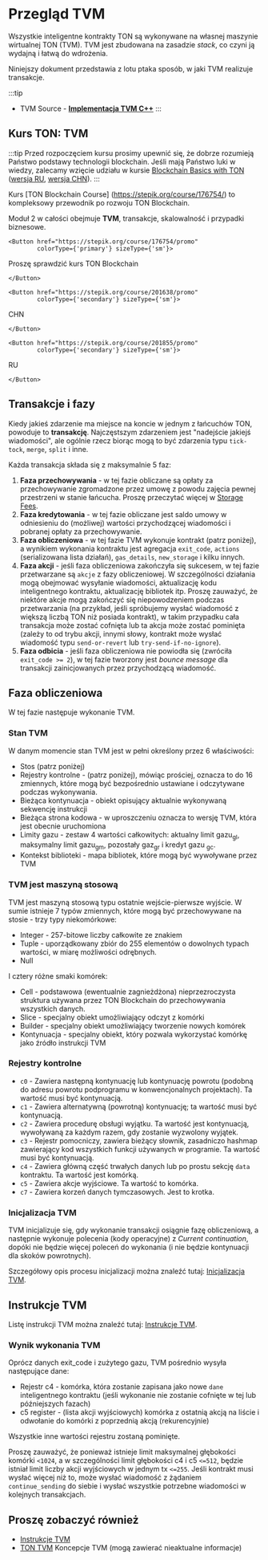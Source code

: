 
# Przegląd TVM

Wszystkie inteligentne kontrakty TON są wykonywane na własnej maszynie wirtualnej TON (TVM). TVM jest zbudowana na zasadzie _stack_, co czyni ją wydajną i łatwą do wdrożenia.

Niniejszy dokument przedstawia z lotu ptaka sposób, w jaki TVM realizuje transakcje.

:::tip

- TVM Source - [**Implementacja TVM C++**](https://github.com/ton-blockchain/ton/tree/master/crypto/vm)
  :::

## Kurs TON: TVM

:::tip
Przed rozpoczęciem kursu prosimy upewnić się, że dobrze rozumieją Państwo podstawy technologii blockchain. Jeśli mają Państwo luki w wiedzy, zalecamy wzięcie udziału w kursie [Blockchain Basics with TON](https://stepik.org/course/201294/promo) ([wersja RU](https://stepik.org/course/202221/), [wersja CHN](https://stepik.org/course/200976/)).
:::

Kurs [TON Blockchain Course] (https://stepik.org/course/176754/) to kompleksowy przewodnik po rozwoju TON Blockchain.

Moduł 2 w całości obejmuje **TVM**, transakcje, skalowalność i przypadki biznesowe.

```mdx-code-block
<Button href="https://stepik.org/course/176754/promo" 
        colorType={'primary'} sizeType={'sm'}>
```

Proszę sprawdzić kurs TON Blockchain

```mdx-code-block
</Button>
```

```mdx-code-block
<Button href="https://stepik.org/course/201638/promo" 
        colorType={'secondary'} sizeType={'sm'}>
```

CHN

```mdx-code-block
</Button>
```

```mdx-code-block
<Button href="https://stepik.org/course/201855/promo" 
        colorType={'secondary'} sizeType={'sm'}>
```

RU

```mdx-code-block
</Button>
```

## Transakcje i fazy

Kiedy jakieś zdarzenie ma miejsce na koncie w jednym z łańcuchów TON, powoduje to **transakcję**. Najczęstszym zdarzeniem jest "nadejście jakiejś wiadomości", ale ogólnie rzecz biorąc mogą to być zdarzenia typu `tick-tock`, `merge`, `split` i inne.

Każda transakcja składa się z maksymalnie 5 faz:

1. **Faza przechowywania** - w tej fazie obliczane są opłaty za przechowywanie zgromadzone przez umowę z powodu zajęcia pewnej przestrzeni w stanie łańcucha. Proszę przeczytać więcej w [Storage Fees](/develop/smart-contracts/fees#storage-fee).
2. **Faza kredytowania** - w tej fazie obliczane jest saldo umowy w odniesieniu do (możliwej) wartości przychodzącej wiadomości i pobranej opłaty za przechowywanie.
3. **Faza obliczeniowa** - w tej fazie TVM wykonuje kontrakt (patrz poniżej), a wynikiem wykonania kontraktu jest agregacja `exit_code`, `actions` (serializowana lista działań), `gas_details`, `new_storage` i kilku innych.
4. **Faza akcji** - jeśli faza obliczeniowa zakończyła się sukcesem, w tej fazie przetwarzane są `akcje` z fazy obliczeniowej. W szczególności działania mogą obejmować wysyłanie wiadomości, aktualizację kodu inteligentnego kontraktu, aktualizację bibliotek itp. Proszę zauważyć, że niektóre akcje mogą zakończyć się niepowodzeniem podczas przetwarzania (na przykład, jeśli spróbujemy wysłać wiadomość z większą liczbą TON niż posiada kontrakt), w takim przypadku cała transakcja może zostać cofnięta lub ta akcja może zostać pominięta (zależy to od trybu akcji, innymi słowy, kontrakt może wysłać wiadomość typu `send-or-revert` lub `try-send-if-no-ignore`).
5. **Faza odbicia** - jeśli faza obliczeniowa nie powiodła się (zwróciła `exit_code >= 2`), w tej fazie tworzony jest _bounce message_ dla transakcji zainicjowanych przez przychodzącą wiadomość.

## Faza obliczeniowa

W tej fazie następuje wykonanie TVM.

### Stan TVM

W danym momencie stan TVM jest w pełni określony przez 6 właściwości:

- Stos (patrz poniżej)
- Rejestry kontrolne - (patrz poniżej), mówiąc prościej, oznacza to do 16 zmiennych, które mogą być bezpośrednio ustawiane i odczytywane podczas wykonywania.
- Bieżąca kontynuacja - obiekt opisujący aktualnie wykonywaną sekwencję instrukcji
- Bieżąca strona kodowa - w uproszczeniu oznacza to wersję TVM, która jest obecnie uruchomiona
- Limity gazu - zestaw 4 wartości całkowitych: aktualny limit gazu<sub>gl</sub>, maksymalny limit gazu<sub>gm</sub>, pozostały gaz<sub>gr</sub> i kredyt gazu <sub>gc</sub>.
- Kontekst biblioteki - mapa bibliotek, które mogą być wywoływane przez TVM 

### TVM jest maszyną stosową

TVM jest maszyną stosową typu ostatnie wejście-pierwsze wyjście. W sumie istnieje 7 typów zmiennych, które mogą być przechowywane na stosie - trzy typy niekomórkowe:

- Integer - 257-bitowe liczby całkowite ze znakiem
- Tuple - uporządkowany zbiór do 255 elementów o dowolnych typach wartości, w miarę możliwości odrębnych.
- Null

I cztery różne smaki komórek:

- Cell - podstawowa (ewentualnie zagnieżdżona) nieprzezroczysta struktura używana przez TON Blockchain do przechowywania wszystkich danych.
- Slice - specjalny obiekt umożliwiający odczyt z komórki
- Builder - specjalny obiekt umożliwiający tworzenie nowych komórek
- Kontynuacja - specjalny obiekt, który pozwala wykorzystać komórkę jako źródło instrukcji TVM

### Rejestry kontrolne

- `c0` - Zawiera następną kontynuację lub kontynuację powrotu (podobną do adresu powrotu podprogramu w konwencjonalnych projektach). Ta wartość musi być kontynuacją.
- `c1` - Zawiera alternatywną (powrotną) kontynuację; ta wartość musi być kontynuacją. 
- `c2` - Zawiera procedurę obsługi wyjątku. Ta wartość jest kontynuacją, wywoływaną za każdym razem, gdy zostanie wyzwolony wyjątek.
- `c3` - Rejestr pomocniczy, zawiera bieżący słownik, zasadniczo hashmap zawierający kod wszystkich funkcji używanych w programie. Ta wartość musi być kontynuacją. 
- `c4` - Zawiera główną część trwałych danych lub po prostu sekcję `data` kontraktu. Ta wartość jest komórką.
- `c5` - Zawiera akcje wyjściowe. Ta wartość to komórka.
- `c7` - Zawiera korzeń danych tymczasowych. Jest to krotka.

### Inicjalizacja TVM

TVM inicjalizuje się, gdy wykonanie transakcji osiągnie fazę obliczeniową, a następnie wykonuje polecenia (kody operacyjne) z _Current continuation_, dopóki nie będzie więcej poleceń do wykonania (i nie będzie kontynuacji dla skoków powrotnych).

Szczegółowy opis procesu inicjalizacji można znaleźć tutaj: [Inicjalizacja TVM](/learn/tvm-instructions/tvm-initialization.md).

## Instrukcje TVM

Listę instrukcji TVM można znaleźć tutaj: [Instrukcje TVM](/learn/tvm-instructions/instructions).

### Wynik wykonania TVM

Oprócz danych exit_code i zużytego gazu, TVM pośrednio wysyła następujące dane:

- Rejestr c4 - komórka, która zostanie zapisana jako nowe `dane` inteligentnego kontraktu (jeśli wykonanie nie zostanie cofnięte w tej lub późniejszych fazach)
- c5 register - (lista akcji wyjściowych) komórka z ostatnią akcją na liście i odwołanie do komórki z poprzednią akcją (rekurencyjnie)

Wszystkie inne wartości rejestru zostaną pominięte.

Proszę zauważyć, że ponieważ istnieje limit maksymalnej głębokości komórki `<1024`, a w szczególności limit głębokości c4 i c5 `<=512`, będzie istniał limit liczby akcji wyjściowych w jednym tx `<=255`. Jeśli kontrakt musi wysłać więcej niż to, może wysłać wiadomość z żądaniem `continue_sending` do siebie i wysłać wszystkie potrzebne wiadomości w kolejnych transakcjach.

## Proszę zobaczyć również

- [Instrukcje TVM](/learn/tvm-instructions/instructions)
- [TON TVM](https://ton.org/tvm.pdf) Koncepcje TVM (mogą zawierać nieaktualne informacje)
